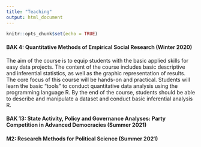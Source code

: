 ```yaml
---
title: "Teaching"
output: html_document
---
```


```r
knitr::opts_chunk$set(echo = TRUE)
```

#### BAK 4: Quantitative Methods of Empirical Social Research (Winter 2020)
The aim of the course is to equip students with the basic applied skills for easy data projects. The content of the course includes basic descriptive and inferential statistics, as well as the graphic representation of results. The core focus of this course will be hands-on and practical. Students will learn the basic “tools” to conduct quantitative data analysis using the programming language R. By the end of the course, students should be able to describe and manipulate a dataset and conduct basic inferential analysis R.

#### BAK 13: State Activity, Policy and Governance Analyses: Party Competition in Advanced Democracies (Summer 2021)

#### M2: Research Methods for Political Science (Summer 2021)